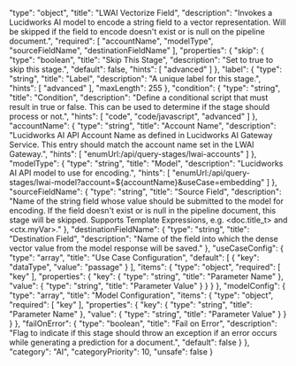   "type": "object",
  "title": "LWAI Vectorize Field",
  "description": "Invokes a Lucidworks AI model to encode a string field to a vector representation. Will be skipped if the field to encode doesn't exist or is null on the pipeline document.",
  "required": [
    "accountName",
    "modelType",
    "sourceFieldName",
    "destinationFieldName"
  ],
  "properties": {
    "skip": {
      "type": "boolean",
      "title": "Skip This Stage",
      "description": "Set to true to skip this stage.",
      "default": false,
      "hints": [
        "advanced"
      ]
    },
    "label": {
      "type": "string",
      "title": "Label",
      "description": "A unique label for this stage.",
      "hints": [
        "advanced"
      ],
      "maxLength": 255
    },
    "condition": {
      "type": "string",
      "title": "Condition",
      "description": "Define a conditional script that must result in true or false. This can be used to determine if the stage should process or not.",
      "hints": [
        "code",
        "code/javascript",
        "advanced"
      ]
    },
    "accountName": {
      "type": "string",
      "title": "Account Name",
      "description": "Lucidworks AI API Account Name as defined in Lucidworks AI Gateway Service.  This entry should match the account name set in the LWAI Gateway.",
      "hints": [
        "enumUrl:/api/query-stages/lwai-accounts"
      ]
    },
    "modelType": {
      "type": "string",
      "title": "Model",
      "description": "Lucidworks AI API model to use for encoding.",
      "hints": [
        "enumUrl:/api/query-stages/lwai-model?account=${accountName}&useCase=embedding"
      ]
    },
    "sourceFieldName": {
      "type": "string",
      "title": "Source Field",
      "description": "Name of the string field whose value should be submitted to the model for encoding. If the field doesn't exist or is null in the pipeline document, this stage will be skipped.  Supports Template Expressions, e.g. <doc.title_t> and <ctx.myVar>."
    },
    "destinationFieldName": {
      "type": "string",
      "title": "Destination Field",
      "description": "Name of the field into which the dense vector value from the model response will be saved."
    },
    "useCaseConfig": {
      "type": "array",
      "title": "Use Case Configuration",
      "default": [
        {
          "key": "dataType",
          "value": "passage"
        }
      ],
      "items": {
        "type": "object",
        "required": [
          "key"
        ],
        "properties": {
          "key": {
            "type": "string",
            "title": "Parameter Name"
          },
          "value": {
            "type": "string",
            "title": "Parameter Value"
          }
        }
      }
    },
    "modelConfig": {
      "type": "array",
      "title": "Model Configuration",
      "items": {
        "type": "object",
        "required": [
          "key"
        ],
        "properties": {
          "key": {
            "type": "string",
            "title": "Parameter Name"
          },
          "value": {
            "type": "string",
            "title": "Parameter Value"
          }
        }
      }
    },
    "failOnError": {
      "type": "boolean",
      "title": "Fail on Error",
      "description": "Flag to indicate if this stage should throw an exception if an error occurs while generating a prediction for a document.",
      "default": false
    }
  },
  "category": "AI",
  "categoryPriority": 10,
  "unsafe": false
}
